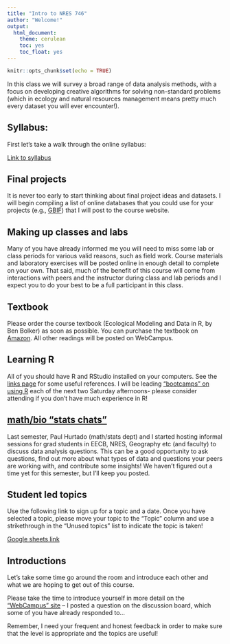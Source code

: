 ```yaml
---
title: "Intro to NRES 746"
author: "Welcome!"
output: 
  html_document: 
    theme: cerulean
    toc: yes
    toc_float: yes
---
```


```r
knitr::opts_chunk$set(echo = TRUE)
```


In this class we will survey a broad range of data analysis methods, with a focus on developing creative algorithms for solving non-standard problems (which in ecology and natural resources management means pretty much every dataset you will ever encounter!).

## Syllabus:
First let's take a walk through the online syllabus:

[Link to syllabus](index.html)

## Final projects
It is never too early to start thinking about final project ideas and datasets. I will begin compiling a list of online databases that you could use for your projects (e.g., [GBIF](gbif.org)) that I will post to the course website.  

## Making up classes and labs
Many of you have already informed me you will need to miss some lab or class periods for various valid reasons, such as field work. Course materials and laboratory exercises will be posted online in enough detail to complete on your own. That said, much of the benefit of this course will come from interactions with peers and the instructor during class and lab periods and I expect you to do your best to be a full participant in this class.  

## Textbook
Please order the course textbook (Ecological Modeling and Data in R, by Ben Bolker) as soon as possible. You can purchase the textbook on [Amazon](https://www.amazon.com/Ecological-Models-Data-Benjamin-Bolker/dp/0691125228). All other readings will be posted on WebCampus.  

## Learning R
All of you should have R and RStudio installed on your computers. See the [links page](https://kevintshoemaker.github.io/NRES-746/) for some useful references. I will be leading ["bootcamps" on using R ](http://naes.unr.edu/shoemaker/teaching/R-Bootcamp/index.html) each of the next two Saturday afternoons- please consider attending if you don't have much experience in R!

## [math/bio "stats chats"](https://kevintshoemaker.github.io/StatsChats/)
Last semester, Paul Hurtado (math/stats dept) and I started hosting informal sessions for grad students in EECB, NRES, Geography etc (and faculty) to discuss data analysis questions. This can be a good opportunity to ask questions, find out more about what types of data and questions your peers are working with, and contribute some insights! We haven't figured out a time yet for this semester, but I'll keep you posted. 

## Student led topics
Use the following link to sign up for a topic and a date. Once you have selected a topic, please move your topic to the "Topic" column and use a strikethrough in the "Unused topics" list to indicate the topic is taken!  

[Google sheets link](https://docs.google.com/spreadsheets/d/1xdDvmcT35Ih5gReknhb7lqjMRJO7CyJb4vsRWIb24cw/edit?usp=sharing)

## Introductions
Let's take some time go around the room and introduce each other and what we are hoping to get out of this course. 

Please take the time to introduce yourself in more detail on the ["WebCampus" site](https://unr.canvaslms.com/courses/35950) -- I posted a question on the discussion board, which some of you have already responded to...  

Remember, I need your frequent and honest feedback in order to make sure that the level is appropriate and the topics are useful!





